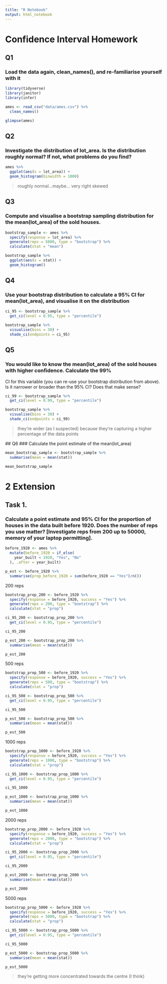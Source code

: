 ```yaml
---
title: "R Notebook"
output: html_notebook
---
```


# Confidence Interval Homework

## Q1
### Load the data again, clean_names(), and re-familiarise yourself with it

```r
library(tidyverse)
library(janitor)
library(infer)
```

```r
ames <- read_csv("data/ames.csv") %>% 
  clean_names()

glimpse(ames)
```

## Q2
### Investigate the distribution of lot_area. Is the distribution roughly normal? If not, what problems do you find?

```r
ames %>% 
  ggplot(aes(x = lot_area)) + 
  geom_histogram(binwidth = 1000)
```

> roughly normal...maybe... very right skewed

## Q3
### Compute and visualise a bootstrap sampling distribution for the mean(lot_area) of the sold houses.

```r
bootstrap_sample <- ames %>% 
  specify(response = lot_area) %>% 
  generate(reps = 5000, type = "bootstrap") %>% 
  calculate(stat = "mean")

bootstrap_sample %>% 
  ggplot(aes(x = stat)) +
  geom_histogram()
```


## Q4
### Use your bootstrap distribution to calculate a 95% CI for mean(lot_area), and visualise it on the distribution

```r
ci_95 <- bootstrap_sample %>% 
  get_ci(level = 0.95, type = "percentile")

bootstrap_sample %>% 
  visualise(bins = 30) +
  shade_ci(endpoints = ci_95)

```


## Q5
### You would like to know the mean(lot_area) of the sold houses with higher confidence. Calculate the 99%
 CI for this variable (you can re-use your bootstrap distribution from above). Is it narrower or broader than the 95%
 CI? Does that make sense?
 
```r
ci_99 <- bootstrap_sample %>% 
  get_ci(level = 0.99, type = "percentile")

bootstrap_sample %>% 
  visualise(bins = 30) +
  shade_ci(endpoints = ci_99)
```
 
 > they're wider (as I suspected) because they're capturing a higher percentage of the data points
 
 ## Q6
 ### Calculate the point estimate of the mean(lot_area)
 
```r
mean_bootstrap_sample <- bootstrap_sample %>% 
  summarise(mean = mean(stat))

mean_bootstrap_sample
```
 
# 2 Extension


## Task 1.
### Calculate a point estimate and 95% CI for the proportion of houses in the data built before 1920. Does the number of reps you use matter? [Investigate reps from 200 up to 50000, memory of your laptop permitting]. 

```r
before_1920 <- ames %>% 
  mutate(before_1920 = if_else(
    year_built < 1920, "Yes", "No"
  ), .after = year_built) 

p_est <- before_1920 %>% 
  summarise(prop_before_1920 = sum(before_1920 == "Yes")/n())

```
200 reps
```r
bootstrap_prop_200 <- before_1920 %>% 
  specify(response = before_1920, success = "Yes") %>% 
  generate(reps = 200, type = "bootstrap") %>% 
  calculate(stat = "prop")

ci_95_200 <- bootstrap_prop_200 %>% 
  get_ci(level = 0.95, type = "percentile")

ci_95_200

p_est_200 <- bootstrap_prop_200 %>% 
  summarise(mean = mean(stat))

p_est_200
```

500 reps
```r
bootstrap_prop_500 <- before_1920 %>% 
  specify(response = before_1920, success = "Yes") %>% 
  generate(reps = 500, type = "bootstrap") %>% 
  calculate(stat = "prop")

ci_95_500 <- bootstrap_prop_500 %>% 
  get_ci(level = 0.95, type = "percentile")

ci_95_500

p_est_500 <- bootstrap_prop_500 %>% 
  summarise(mean = mean(stat))

p_est_500
```

1000 reps

```r
bootstrap_prop_1000 <- before_1920 %>% 
  specify(response = before_1920, success = "Yes") %>% 
  generate(reps = 1000, type = "bootstrap") %>% 
  calculate(stat = "prop")

ci_95_1000 <- bootstrap_prop_1000 %>% 
  get_ci(level = 0.95, type = "percentile")

ci_95_1000

p_est_1000 <- bootstrap_prop_1000 %>% 
  summarise(mean = mean(stat))

p_est_1000
```

2000 reps

```r
bootstrap_prop_2000 <- before_1920 %>% 
  specify(response = before_1920, success = "Yes") %>% 
  generate(reps = 2000, type = "bootstrap") %>% 
  calculate(stat = "prop")

ci_95_2000 <- bootstrap_prop_2000 %>% 
  get_ci(level = 0.95, type = "percentile")

ci_95_2000

p_est_2000 <- bootstrap_prop_2000 %>% 
  summarise(mean = mean(stat))

p_est_2000
```

5000 reps

```r
bootstrap_prop_5000 <- before_1920 %>% 
  specify(response = before_1920, success = "Yes") %>% 
  generate(reps = 5000, type = "bootstrap") %>% 
  calculate(stat = "prop")

ci_95_5000 <- bootstrap_prop_5000 %>% 
  get_ci(level = 0.95, type = "percentile")

ci_95_5000

p_est_5000 <- bootstrap_prop_5000 %>% 
  summarise(mean = mean(stat))

p_est_5000
```

> they're getting more concentrated towards the centre (I think)